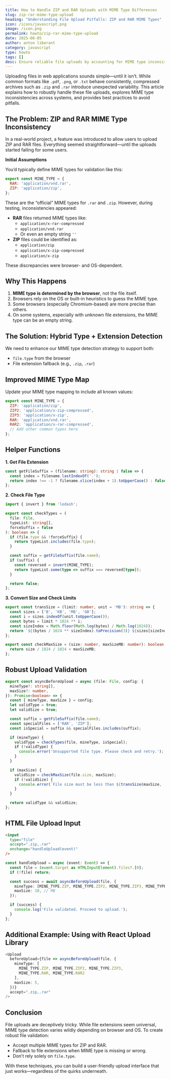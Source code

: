 ```yaml
---
title: How to Handle ZIP and RAR Uploads with MIME Type Differences
slug: zip-rar-mime-type-upload
heading: "Understanding File Upload Pitfalls: ZIP and RAR MIME Types"
icon: /icons/javascript.png
image: /icon.png
permalink: howto/zip-rar-mime-type-upload
date: 2025-06-05
author: anton liberant
category: javascript
type: howto
tags: []
desc: Ensure reliable file uploads by accounting for MIME type inconsistencies of ZIP and RAR files across browsers and operating systems.
---
```


Uploading files in web applications sounds simple—until it isn’t. While common formats like `.pdf`, `.png`, or `.txt` behave consistently, compressed archives such as `.zip` and `.rar` introduce unexpected variability. This article explains how to robustly handle these file uploads, explores MIME type inconsistencies across systems, and provides best practices to avoid pitfalls.

## The Problem: ZIP and RAR MIME Type Inconsistency

In a real-world project, a feature was introduced to allow users to upload ZIP and RAR files. Everything seemed straightforward—until the uploads started failing for some users.

**Initial Assumptions**

You’d typically define MIME types for validation like this:

```js 
export const MINE_TYPE = {
  RAR: 'application/vnd.rar',
  ZIP: 'application/zip',
};
```

These are the “official” MIME types for `.rar` and `.zip`. However, during testing, inconsistencies appeared:

- **RAR** files returned MIME types like:
  - `application/x-rar-compressed`
  - `application/vnd.rar`
  - Or even an empty string `''`
- **ZIP** files could be identified as:
  - `application/zip`
  - `application/x-zip-compressed`
  - `application/x-zip`

These discrepancies were browser- and OS-dependent.

## Why This Happens

1. **MIME type is determined by the browser**, not the file itself.
2. Browsers rely on the OS or built-in heuristics to guess the MIME type.
3. Some browsers (especially Chromium-based) are more precise than others.
4. On some systems, especially with unknown file extensions, the MIME type can be an empty string.

## The Solution: Hybrid Type + Extension Detection

We need to enhance our MIME type detection strategy to support both:

- `file.type` from the browser
- File extension fallback (e.g., `.zip`, `.rar`)

## Improved MIME Type Map

Update your MIME type mapping to include all known values:

```js 
export const MINE_TYPE = {
  ZIP: 'application/zip',
  ZIP2: 'application/x-zip-compressed',
  ZIP3: 'application/x-zip',
  RAR: 'application/vnd.rar',
  RAR2: 'application/x-rar-compressed',
  // Add other common types here
};
```

## Helper Functions

**1. Get File Extension**

```ts 
const getFileSuffix = (filename: string): string | false => {
  const index = filename.lastIndexOf('.');
  return index !== -1 ? filename.slice(index + 1).toUpperCase() : false;
};
```

**2. Check File Type**

```ts 
import { invert } from 'lodash';

export const checkTypes = (
  file: File,
  typeList: string[],
  forceSuffix = false
): boolean => {
  if (file.type && !forceSuffix) {
    return typeList.includes(file.type);
  }

  const suffix = getFileSuffix(file.name);
  if (suffix) {
    const reversed = invert(MINE_TYPE);
    return typeList.some(type => suffix === reversed[type]);
  }

  return false;
};
```

**3. Convert Size and Check Limits**

```ts 
export const transSize = (limit: number, unit = 'MB'): string => {
  const sizes = ['B', 'KB', 'MB', 'GB'];
  const i = sizes.indexOf(unit.toUpperCase());
  const bytes = limit * 1024 ** i;
  const sizeIndex = Math.floor(Math.log(bytes) / Math.log(1024));
  return `${(bytes / 1024 ** sizeIndex).toPrecision(3)} ${sizes[sizeIndex]}`;
};

export const checkMaxSize = (size: number, maxSizeMB: number): boolean => {
  return size / 1024 / 1024 < maxSizeMB;
};
```

## Robust Upload Validation

```ts 
export const asyncBeforeUpload = async (file: File, config: {
  mineType?: string[],
  maxSize?: number,
}): Promise<boolean> => {
  const { mineType, maxSize } = config;
  let validType = true;
  let validSize = true;

  const suffix = getFileSuffix(file.name);
  const specialFiles = ['RAR', 'ZIP'];
  const isSpecial = suffix && specialFiles.includes(suffix);

  if (mineType) {
    validType = checkTypes(file, mineType, isSpecial);
    if (!validType) {
      console.error('Unsupported file type. Please check and retry.');
    }
  }

  if (maxSize) {
    validSize = checkMaxSize(file.size, maxSize);
    if (!validSize) {
      console.error(`File size must be less than ${transSize(maxSize, 'MB')}`);
    }
  }

  return validType && validSize;
};
```

## HTML File Upload Input

```html
<input
  type="file"
  accept=".zip,.rar"
  onchange="handleUpload(event)"
/>
```

```ts
const handleUpload = async (event: Event) => {
  const file = (event.target as HTMLInputElement).files?.[0];
  if (!file) return;

  const success = await asyncBeforeUpload(file, {
    mineType: [MINE_TYPE.ZIP, MINE_TYPE.ZIP2, MINE_TYPE.ZIP3, MINE_TYPE.RAR, MINE_TYPE.RAR2],
    maxSize: 10, // MB
  });

  if (success) {
    console.log('File validated. Proceed to upload.');
  }
};
```

## Additional Example: Using with React Upload Library

```ts 
<Upload
  beforeUpload={file => asyncBeforeUpload(file, {
    mineType: [
      MINE_TYPE.ZIP, MINE_TYPE.ZIP2, MINE_TYPE.ZIP3,
      MINE_TYPE.RAR, MINE_TYPE.RAR2
    ],
    maxSize: 5,
  })}
  accept=".zip,.rar"
/>
```

## Conclusion

File uploads are deceptively tricky. While file extensions seem universal, MIME type detection varies wildly depending on browser and OS. To create robust file validation:

- Accept multiple MIME types for ZIP and RAR.
- Fallback to file extensions when MIME type is missing or wrong.
- Don’t rely solely on `file.type`.

With these techniques, you can build a user-friendly upload interface that just works—regardless of the quirks underneath.